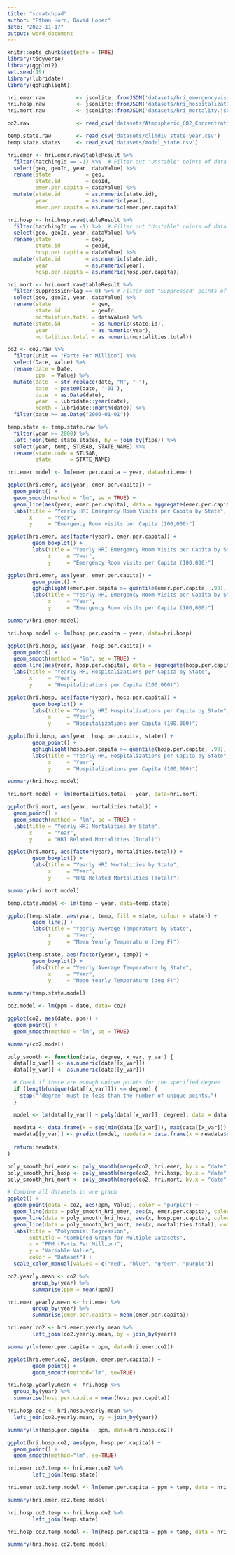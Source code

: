 ```yaml
---
title: "scratchpad"
author: "Ethan Horn, David Lopez"
date: "2023-11-17"
output: word_document
---
```


```r
knitr::opts_chunk$set(echo = TRUE)
library(tidyverse)
library(ggplot2)
set.seed(19)
library(lubridate)
library(gghighlight)
```

```r
hri.emer.raw          <- jsonlite::fromJSON('datasets/hri_emergencyvisits.json')
hri.hosp.raw          <- jsonlite::fromJSON('datasets/hri_hospitalization.json')
hri.mort.raw          <- jsonlite::fromJSON('datasets/hri_mortality.json')

co2.raw               <- read_csv('datasets/Atmospheric_CO2_Concentrations.csv')

temp.state.raw        <- read_csv('datasets/climdiv_state_year.csv')
temp.state.states     <- read_csv('datasets/model_state.csv')
```
```r
hri.emer <- hri.emer.raw$tableResult %>%
  filter(hatchingId == -1) %>%  # Filter out "Unstable" points of data
  select(geo, geoId, year, dataValue) %>%
  rename(state           = geo,
         state.id        = geoId,
         emer.per.capita = dataValue) %>%
  mutate(state.id        = as.numeric(state.id),
         year            = as.numeric(year),
         emer.per.capita = as.numeric(emer.per.capita))

hri.hosp <- hri.hosp.raw$tableResult %>%
  filter(hatchingId == -1) %>%  # Filter out "Unstable" points of data
  select(geo, geoId, year, dataValue) %>%
  rename(state           = geo,
         state.id        = geoId,
         hosp.per.capita = dataValue) %>%
  mutate(state.id        = as.numeric(state.id),
         year            = as.numeric(year),
         hosp.per.capita = as.numeric(hosp.per.capita))

hri.mort <- hri.mort.raw$tableResult %>%
  filter(suppressionFlag == 0) %>% # Filter out "Suppressed" points of data
  select(geo, geoId, year, dataValue) %>%
  rename(state             = geo,
         state.id          = geoId,
         mortalities.total = dataValue) %>%
  mutate(state.id          = as.numeric(state.id),
         year              = as.numeric(year),
         mortalities.total = as.numeric(mortalities.total))

co2 <- co2.raw %>%
  filter(Unit == "Parts Per Million") %>%
  select(Date, Value) %>%
  rename(date = Date,
         ppm  = Value) %>%
  mutate(date  = str_replace(date, "M", "-"),
         date  = paste0(date, '-01'),
         date  = as.Date(date),
         year  = lubridate::year(date),
         month = lubridate::month(date)) %>%
  filter(date >= as.Date("2000-01-01"))

temp.state <- temp.state.raw %>%
  filter(year >= 2000) %>%
  left_join(temp.state.states, by = join_by(fips)) %>%
  select(year, temp, STUSAB, STATE_NAME) %>%
  rename(state.code = STUSAB,
         state      = STATE_NAME)
```

```r
hri.emer.model <- lm(emer.per.capita ~ year, data=hri.emer)

ggplot(hri.emer, aes(year, emer.per.capita)) +
  geom_point() +
  geom_smooth(method = "lm", se = TRUE) +
  geom_line(aes(year, emer.per.capita), data = aggregate(emer.per.capita ~ year, hri.emer, mean)) +
  labs(title = "Yearly HRI Emergency Room Visits per Capita by State",
       x     = "Year",
       y     = "Emergency Room visits per Capita (100,000)")

ggplot(hri.emer, aes(factor(year), emer.per.capita)) +
        geom_boxplot() +
        labs(title = "Yearly HRI Emergency Room Visits per Capita by State",
             x     = "Year",
             y     = "Emergency Room visits per Capita (100,000)")

ggplot(hri.emer, aes(year, emer.per.capita)) +
        geom_point() +
        gghighlight(emer.per.capita >= quantile(emer.per.capita, .99), label_key = state, use_group_by = FALSE) +
        labs(title = "Yearly HRI Emergency Room Visits per Capita by State",
             x     = "Year",
             y     = "Emergency Room visits per Capita (100,000)")

summary(hri.emer.model)
```

```r
hri.hosp.model <- lm(hosp.per.capita ~ year, data=hri.hosp)

ggplot(hri.hosp, aes(year, hosp.per.capita)) +
  geom_point() +
  geom_smooth(method = "lm", se = TRUE) +
  geom_line(aes(year, hosp.per.capita), data = aggregate(hosp.per.capita ~ year, hri.hosp, mean)) +
  labs(title = "Yearly HRI Hospitalizations per Capita by State",
       x     = "Year",
       y     = "Hospitalizations per Capita (100,000)")

ggplot(hri.hosp, aes(factor(year), hosp.per.capita)) +
        geom_boxplot() +
        labs(title = "Yearly HRI Hospitalizations per Capita by State",
             x     = "Year",
             y     = "Hospitalizations per Capita (100,000)")

ggplot(hri.hosp, aes(year, hosp.per.capita, state)) +
        geom_point() +
        gghighlight(hosp.per.capita >= quantile(hosp.per.capita, .99), label_key = state, use_group_by = FALSE) +
        labs(title = "Yearly HRI Hospitalizations per Capita by State",
             x     = "Year",
             y     = "Hospitalizations per Capita (100,000)")

summary(hri.hosp.model)
```

```r
hri.mort.model <- lm(mortalities.total ~ year, data=hri.mort)

ggplot(hri.mort, aes(year, mortalities.total)) +
  geom_point() +
  geom_smooth(method = "lm", se = TRUE) +
  labs(title = "Yearly HRI Mortalities by State",
       x     = "Year",
       y     = "HRI Related Mortalities (Total)")

ggplot(hri.mort, aes(factor(year), mortalities.total)) +
        geom_boxplot() +
        labs(title = "Yearly HRI Mortalities by State",
             x     = "Year",
             y     = "HRI Related Mortalities (Total)")

summary(hri.mort.model)
```

```r
temp.state.model <- lm(temp ~ year, data=temp.state)

ggplot(temp.state, aes(year, temp, fill = state, colour = state)) +
        geom_line() +
        labs(title = "Yearly Average Temperature by State",
             x     = "Year",
             y     = "Mean Yearly Temperature (deg F)")

ggplot(temp.state, aes(factor(year), temp)) +
        geom_boxplot() +
        labs(title = "Yearly Average Temperature by State",
             x     = "Year",
             y     = "Mean Yearly Temperature (deg F)")

summary(temp.state.model)
```

```r
co2.model <- lm(ppm ~ date, data= co2)

ggplot(co2, aes(date, ppm)) +
  geom_point() +
  geom_smooth(method = "lm", se = TRUE)

summary(co2.model)
```

```r
poly_smooth <- function(data, degree, x_var, y_var) {
  data[[x_var]] <- as.numeric(data[[x_var]])
  data[[y_var]] <- as.numeric(data[[y_var]])

  # Check if there are enough unique points for the specified degree
  if (length(unique(data[[x_var]])) <= degree) {
    stop("'degree' must be less than the number of unique points.")
  }

  model <- lm(data[[y_var]] ~ poly(data[[x_var]], degree), data = data)
  
  newdata <- data.frame(x = seq(min(data[[x_var]]), max(data[[x_var]]), length.out = 100))
  newdata[[y_var]] <- predict(model, newdata = data.frame(x = newdata$x))
  
  return(newdata)
}

poly_smooth_hri_emer <- poly_smooth(merge(co2, hri.emer, by.x = "date", by.y = "year"), 2, "ppm", "emer.per.capita")
poly_smooth_hri_hosp <- poly_smooth(merge(co2, hri.hosp, by.x = "date", by.y = "year"), 2, "ppm", "hosp.per.capita")
poly_smooth_hri_mort <- poly_smooth(merge(co2, hri.mort, by.x = "date", by.y = "year"), 2, "ppm", "mortalities.total")

# Combine all datasets in one graph
ggplot() +
  geom_point(data = co2, aes(ppm, Value), color = "purple") +
  geom_line(data = poly_smooth_hri_emer, aes(x, emer.per.capita), color = "red", linetype = "solid") +
  geom_line(data = poly_smooth_hri_hosp, aes(x, hosp.per.capita), color = "blue", linetype = "solid") +
  geom_line(data = poly_smooth_hri_mort, aes(x, mortalities.total), color = "green", linetype = "solid") +
  labs(title = "Polynomial Regression",
       subtitle = "Combined Graph for Multiple Datasets",
       x = "PPM (Parts Per Million)",
       y = "Variable Value",
       color = "Dataset") +
  scale_color_manual(values = c("red", "blue", "green", "purple"))
```

```r
co2.yearly.mean <- co2 %>%
        group_by(year) %>%
        summarise(ppm = mean(ppm))

hri.emer.yearly.mean <- hri.emer %>%
        group_by(year) %>%
        summarise(emer.per.capita = mean(emer.per.capita))

hri.emer.co2 <- hri.emer.yearly.mean %>%
        left_join(co2.yearly.mean, by = join_by(year))

summary(lm(emer.per.capita ~ ppm, data=hri.emer.co2))

ggplot(hri.emer.co2, aes(ppm, emer.per.capita)) +
        geom_point() +
        geom_smooth(method="lm", se=TRUE)
```

```r
hri.hosp.yearly.mean <- hri.hosp %>%
  group_by(year) %>%
  summarise(hosp.per.capita = mean(hosp.per.capita))

hri.hosp.co2 <- hri.hosp.yearly.mean %>%
  left_join(co2.yearly.mean, by = join_by(year))

summary(lm(hosp.per.capita ~ ppm, data=hri.hosp.co2))

ggplot(hri.hosp.co2, aes(ppm, hosp.per.capita)) +
  geom_point() +
  geom_smooth(method="lm", se=TRUE)
```

```r
hri.emer.co2.temp <- hri.emer.co2 %>%
        left_join(temp.state)

hri.emer.co2.temp.model <- lm(emer.per.capita ~ ppm + temp, data = hri.emer.co2.temp)

summary(hri.emer.co2.temp.model)
```

```r
hri.hosp.co2.temp <- hri.hosp.co2 %>%
        left_join(temp.state)

hri.hosp.co2.temp.model <- lm(hosp.per.capita ~ ppm + temp, data = hri.hosp.co2.temp)

summary(hri.hosp.co2.temp.model)
```
